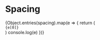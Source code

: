 
<Meta title="Spacing" />

# Spacing

<div>
{Object.entries(spacing).map(e => {
  return (
    <div>
      <div style={{
        backgroundColor: "grey",
        display: "inline-block",
        margin: "0 2em 0",
        width: e[1],
        height: e[1]
      }}></div>
      <code>{e[0]}</code>
    </div>
  )
  console.log(e)
  })}
</div>